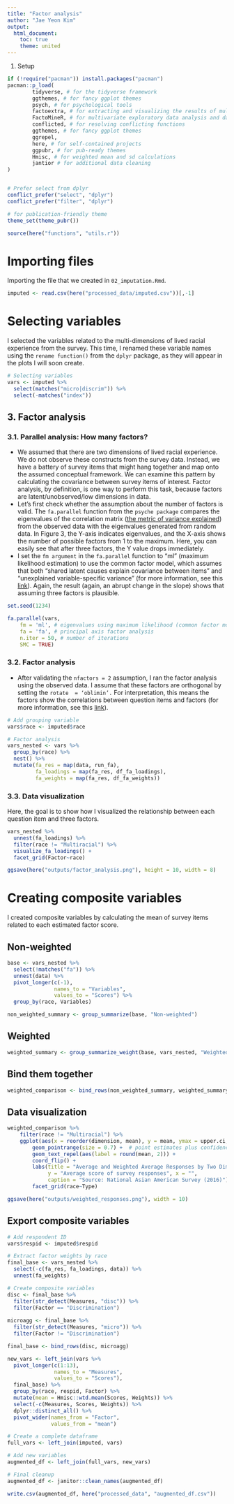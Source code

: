 ```yaml
---
title: "Factor analysis"
author: "Jae Yeon Kim"
output:
  html_document: 
    toc: true
    theme: united
---
```


#. Setup 

```r
if (!require("pacman")) install.packages("pacman")
pacman::p_load(
        tidyverse, # for the tidyverse framework 
        ggthemes, # for fancy ggplot themes
        psych, # for psychological tools 
        factoextra, # for extracting and visualizing the results of multivariate data analyses 
        FactoMineR, # for multivariate exploratory data analysis and data mining
        conflicted, # for resolving conflicting functions
        ggthemes, # for fancy ggplot themes
        ggrepel, 
        here, # for self-contained projects
        ggpubr, # for pub-ready themes
        Hmisc, # for weighted mean and sd calculations
        jantior # for additional data cleaning 
)


# Prefer select from dplyr 
conflict_prefer("select", "dplyr")
conflict_prefer("filter", "dplyr")

# for publication-friendly theme 
theme_set(theme_pubr())

source(here("functions", "utils.r"))
```

# Importing files 

Importing the file that we created in `02_imputation.Rmd`.

```r
imputed <- read.csv(here("processed_data/imputed.csv"))[,-1]
```


# Selecting variables 

I selected the variables related to the multi-dimensions of lived racial experience from the survey. This time, I renamed these variable names using the `rename function()` from the `dplyr` package, as they will appear in the plots I will soon create.

```r
# Selecting variables 
vars <- imputed %>% 
  select(matches("micro|discrim")) %>%
  select(-matches("index"))
```

## 3. Factor analysis 

### 3.1. Parallel analysis: How many factors?

- We assumed that there are two dimensions of lived racial experience. We do not observe these constructs from the survey data. Instead, we have a battery of survey items that might hang together and map onto the assumed conceptual framework. We can examine this pattern by calculating the covariance between survey items of interest. Factor analysis, by definition, is one way to perform this task, because factors are latent/unobserved/low dimensions in data. 
- Let's first check whether the assumption about the number of factors is valid. The `fa.parallel` function from the `psyche package` compares the eigenvalues of the correlation matrix ([the metric of variance explained]((https://sakaluk.wordpress.com/2016/05/26/11-make-it-pretty-scree-plots-and-parallel-analysis-using-psych-and-ggplot2/))) from the observed data with the eigenvalues generated from random data. In Figure 3, the Y-axis indicates eigenvalues, and the X-axis shows the number of possible factors from 1 to the maximum. Here, you can easily see that after three factors, the Y value drops immediately. 
- I set the `fm argument` in the `fa.parallel` function to “ml” (maximum likelihood estimation) to use the common factor model, which assumes that both “shared latent causes explain covariance between items” and “unexplained variable-specific variance” (for more information, see this [link](https://psu-psychology.github.io/psy-597-SEM/06_factor_models/factor_models.html)). Again, the result (again, an abrupt change in the slope) shows that assuming three factors is plausible.

```r
set.seed(1234)

fa.parallel(vars, 
    fm = 'ml', # eigenvalues using maximum likelihood (common factor model) 
    fa = 'fa', # principal axis factor analysis
    n.iter = 50, # number of iterations
    SMC = TRUE) 
```

### 3.2. Factor analysis 

- After validating the `nfactors = 2` assumption, I ran the factor analysis using the observed data. I assume that these factors are orthogonal by setting the `rotate  = ‘oblimin’.` For interpretation, this means the factors show the correlations between question items and factors (for more information, see this [link](https://psu-psychology.github.io/psy-597-SEM/06_factor_models/factor_models.html#looking-under-the-hood-of-the-fa-model)). 

```r
# Add grouping variable 
vars$race <- imputed$race

# Factor analysis 
vars_nested <- vars %>%
  group_by(race) %>%
  nest() %>%
  mutate(fa_res = map(data, run_fa), 
         fa_loadings = map(fa_res, df_fa_loadings),
         fa_weights = map(fa_res, df_fa_weights))
```

### 3.3. Data visualization

Here, the goal is to show how I visualized the relationship between each question item and three factors.

```r
vars_nested %>%
  unnest(fa_loadings) %>%
  filter(race != "Multiracial") %>%
  visualize_fa_loadings() +
  facet_grid(Factor~race)

ggsave(here("outputs/factor_analysis.png"), height = 10, width = 8)
```

# Creating composite variables 

I created composite variables by calculating the mean of survey items related to each estimated factor score.

## Non-weighted 

```r
base <- vars_nested %>%
  select(!matches("fa")) %>%
  unnest(data) %>%
  pivot_longer(c(-1), 
               names_to = "Variables", 
               values_to = "Scores") %>%
  group_by(race, Variables)

non_weighted_summary <- group_summarize(base, "Non-weighted")
```

## Weighted 

```r
weighted_summary <- group_summarize_weight(base, vars_nested, "Weighted")
```

## Bind them together 

```r
weighted_comparison <- bind_rows(non_weighted_summary, weighted_summary)
```

## Data visualization 

```r
weighted_comparison %>%
    filter(race != "Multiracial") %>%
    ggplot(aes(x = reorder(dimension, mean), y = mean, ymax = upper.ci, ymin = lower.ci)) +
        geom_pointrange(size = 0.7) +  # point estimates plus confidence intervals +
        geom_text_repel(aes(label = round(mean, 2))) +
        coord_flip() +
        labs(title = "Average and Weighted Average Responses by Two Dimensions of Marginalization",
             y = "Average score of survey responses", x = "",
             caption = "Source: National Asian American Survey (2016)") +
        facet_grid(race~Type)

ggsave(here("outputs/weighted_responses.png"), width = 10)
```

## Export composite variables 

```r
# Add respondent ID
vars$respid <- imputed$respid

# Extract factor weights by race
final_base <- vars_nested %>%
  select(-c(fa_res, fa_loadings, data)) %>%
  unnest(fa_weights)

# Create composite variables 
disc <- final_base %>% 
  filter(str_detect(Measures, "disc")) %>%
  filter(Factor == "Discrimination") 
     
microagg <- final_base %>% 
  filter(str_detect(Measures, "micro")) %>%
  filter(Factor != "Discrimination") 

final_base <- bind_rows(disc, microagg)
```


```r
new_vars <- left_join(vars %>%
  pivot_longer(c(1:13), 
               names_to = "Measures", 
               values_to = "Scores"),
  final_base) %>%
  group_by(race, respid, Factor) %>%
  mutate(mean = Hmisc::wtd.mean(Scores, Weights)) %>%
  select(-c(Measures, Scores, Weights)) %>%
  dplyr::distinct_all() %>%
  pivot_wider(names_from = "Factor",
              values_from = "mean")
```


```r
# Create a complete dataframe 
full_vars <- left_join(imputed, vars) 

# Add new variables
augmented_df <- left_join(full_vars, new_vars)

# Final cleanup 
augmented_df <- janitor::clean_names(augmented_df)

write.csv(augmented_df, here("processed_data", "augmented_df.csv"))
```


